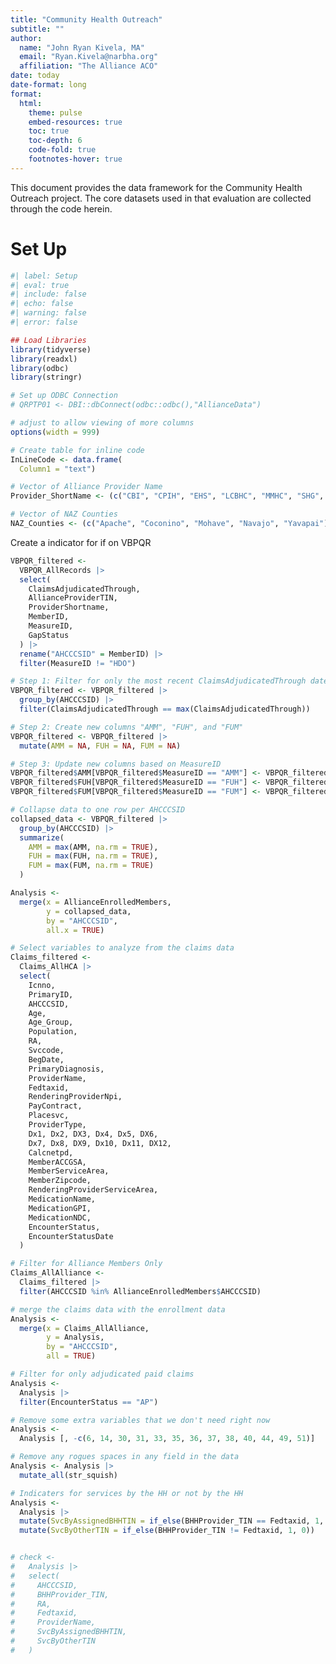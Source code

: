 ```yaml
---
title: "Community Health Outreach"
subtitle: ""
author: 
  name: "John Ryan Kivela, MA"
  email: "Ryan.Kivela@narbha.org"
  affiliation: "The Alliance ACO"
date: today
date-format: long
format:
  html:
    theme: pulse
    embed-resources: true
    toc: true
    toc-depth: 6
    code-fold: true
    footnotes-hover: true
---
```


This document provides the data framework for the Community Health Outreach project. The core datasets used in that evaluation are collected through the code herein. 

# Set Up

```r
#| label: Setup
#| eval: true
#| include: false
#| echo: false
#| warning: false
#| error: false

## Load Libraries
library(tidyverse)
library(readxl)
library(odbc)
library(stringr)

# Set up ODBC Connection
# QRPTP01 <- DBI::dbConnect(odbc::odbc(),"AllianceData")

# adjust to allow viewing of more columns
options(width = 999)

# Create table for inline code
InLineCode <- data.frame(
  Column1 = "text")

# Vector of Alliance Provider Name
Provider_ShortName <- (c("CBI", "CPIH", "EHS", "LCBHC", "MMHC", "SHG", "SBH", "TGC", "WYGC"))

# Vector of NAZ Counties
NAZ_Counties <- (c("Apache", "Coconino", "Mohave", "Navajo", "Yavapai"))

```

Create a indicator for if on VBPQR

```r

VBPQR_filtered <-
  VBPQR_AllRecords |> 
  select(
    ClaimsAdjudicatedThrough,
    AllianceProviderTIN,
    ProviderShortname,
    MemberID,
    MeasureID,
    GapStatus
  ) |> 
  rename("AHCCCSID" = MemberID) |> 
  filter(MeasureID != "HDO")

# Step 1: Filter for only the most recent ClaimsAdjudicatedThrough date
VBPQR_filtered <- VBPQR_filtered |>
  group_by(AHCCCSID) |>
  filter(ClaimsAdjudicatedThrough == max(ClaimsAdjudicatedThrough))

# Step 2: Create new columns "AMM", "FUH", and "FUM"
VBPQR_filtered <- VBPQR_filtered |>
  mutate(AMM = NA, FUH = NA, FUM = NA)

# Step 3: Update new columns based on MeasureID
VBPQR_filtered$AMM[VBPQR_filtered$MeasureID == "AMM"] <- VBPQR_filtered$GapStatus[VBPQR_filtered$MeasureID == "AMM"]
VBPQR_filtered$FUH[VBPQR_filtered$MeasureID == "FUH"] <- VBPQR_filtered$GapStatus[VBPQR_filtered$MeasureID == "FUH"]
VBPQR_filtered$FUM[VBPQR_filtered$MeasureID == "FUM"] <- VBPQR_filtered$GapStatus[VBPQR_filtered$MeasureID == "FUM"]

# Collapse data to one row per AHCCCSID
collapsed_data <- VBPQR_filtered |>
  group_by(AHCCCSID) |>
  summarize(
    AMM = max(AMM, na.rm = TRUE),
    FUH = max(FUH, na.rm = TRUE),
    FUM = max(FUM, na.rm = TRUE)
  )

Analysis <-
  merge(x = AllianceEnrolledMembers,
        y = collapsed_data,
        by = "AHCCCSID",
        all.x = TRUE)

```


```r
# Select variables to analyze from the claims data
Claims_filtered <-
  Claims_AllHCA |> 
  select(
    Icnno,
    PrimaryID,
    AHCCCSID,
    Age,
    Age_Group,
    Population,
    RA,
    Svccode,
    BegDate,
    PrimaryDiagnosis,
    ProviderName,
    Fedtaxid,
    RenderingProviderNpi,
    PayContract,
    Placesvc,
    ProviderType,
    Dx1, Dx2, DX3, Dx4, Dx5, DX6,
    Dx7, Dx8, DX9, Dx10, Dx11, DX12,
    Calcnetpd,
    MemberACCGSA,
    MemberServiceArea,
    MemberZipcode,
    RenderingProviderServiceArea,
    MedicationName,
    MedicationGPI,
    MedicationNDC,
    EncounterStatus,
    EncounterStatusDate
  )

# Filter for Alliance Members Only
Claims_AllAlliance <-
  Claims_filtered |> 
  filter(AHCCCSID %in% AllianceEnrolledMembers$AHCCCSID)

# merge the claims data with the enrollment data
Analysis <-
  merge(x = Claims_AllAlliance,
        y = Analysis,
        by = "AHCCCSID",
        all = TRUE)

# Filter for only adjudicated paid claims
Analysis <- 
  Analysis |> 
  filter(EncounterStatus == "AP")

# Remove some extra variables that we don't need right now
Analysis <- 
  Analysis [, -c(6, 14, 30, 31, 33, 35, 36, 37, 38, 40, 44, 49, 51)]

# Remove any rogues spaces in any field in the data
Analysis <- Analysis |> 
  mutate_all(str_squish)

# Indicaters for services by the HH or not by the HH
Analysis <-
  Analysis |> 
  mutate(SvcByAssignedBHHTIN = if_else(BHHProvider_TIN == Fedtaxid, 1, 0)) |> 
  mutate(SvcByOtherTIN = if_else(BHHProvider_TIN != Fedtaxid, 1, 0))


# check <-
#   Analysis |> 
#   select(
#     AHCCCSID,
#     BHHProvider_TIN,
#     RA,
#     Fedtaxid,
#     ProviderName,
#     SvcByAssignedBHHTIN,
#     SvcByOtherTIN
#   )

```

